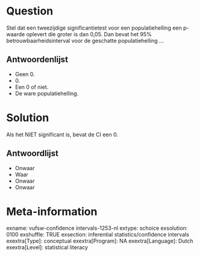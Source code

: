 Question
========
Stel dat een tweezijdige significantietest voor een populatiehelling een p-waarde oplevert die groter is dan 0,05. Dan bevat het 95% betrouwbaarheidsinterval voor de geschatte populatiehelling ...

Antwoordenlijst
----------
* Geen 0.
* 0\.
* Een 0 of niet.
* De ware populatiehelling.

Solution
========

Als het NIET significant is, bevat de CI een 0.

Antwoordlijst
----------
* Onwaar
* Waar
* Onwaar
* Onwaar

Meta-information
================
exname: vufsw-confidence intervals-1253-nl
extype: schoice
exsolution: 0100
exshuffle: TRUE
exsection: inferential statistics/confidence intervals
exextra[Type]: conceptual
exextra[Program]: NA
exextra[Language]: Dutch
exextra[Level]: statistical literacy

